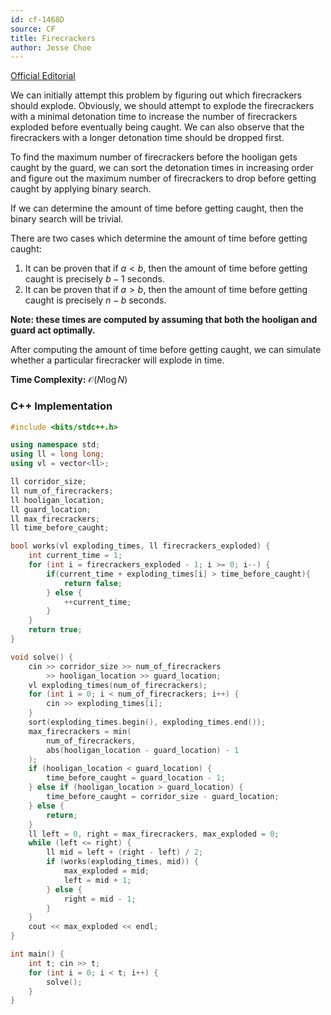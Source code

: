 ```yaml
---
id: cf-1468D
source: CF
title: Firecrackers
author: Jesse Choe
---
```


[Official Editorial](https://assets.codeforces.com/rounds/1468/tutorials.pdf)

We can initially attempt this problem by figuring out which firecrackers should explode. Obviously, we should attempt to explode the firecrackers with a minimal
detonation time to increase the number of firecrackers exploded before eventually being caught. We can also observe that the firecrackers with a longer detonation 
time should be dropped first.

To find the maximum number of firecrackers before the hooligan gets caught by the guard, we can sort the detonation times in increasing order and figure out the
maximum number of firecrackers to drop before getting caught by applying binary search.

If we can determine the amount of time before getting caught, then the binary search will be trivial.

There are two cases which determine the amount of time before getting caught:

1. It can be proven that if $a < b$, then the amount of time before getting caught is precisely $b - 1$ seconds.
2. It can be proven that if $a > b$, then the amount of time before getting caught is precisely $n - b$ seconds.

**Note: these times are computed by assuming that both the hooligan and guard act optimally.**

After computing the amount of time before getting caught, we can simulate whether a particular firecracker will explode in time.

**Time Complexity:** $\mathcal{O}(N\log N)$

<LanguageSection>

<CPPSection>

### C++ Implementation

```cpp
#include <bits/stdc++.h>

using namespace std;
using ll = long long;
using vl = vector<ll>;

ll corridor_size;
ll num_of_firecrackers;
ll hooligan_location; 
ll guard_location; 
ll max_firecrackers;
ll time_before_caught;

bool works(vl exploding_times, ll firecrackers_exploded) {
	int current_time = 1;
	for (int i = firecrackers_exploded - 1; i >= 0; i--) {
		if(current_time + exploding_times[i] > time_before_caught){
			return false;
		} else {
			++current_time;
		}
	}
	return true;
}

void solve() {
	cin >> corridor_size >> num_of_firecrackers
		>> hooligan_location >> guard_location;
	vl exploding_times(num_of_firecrackers);
	for (int i = 0; i < num_of_firecrackers; i++) {
		cin >> exploding_times[i];
	}
	sort(exploding_times.begin(), exploding_times.end());
	max_firecrackers = min(
		num_of_firecrackers,
		abs(hooligan_location - guard_location) - 1
	);
	if (hooligan_location < guard_location) {
		time_before_caught = guard_location - 1;
	} else if (hooligan_location > guard_location) {
		time_before_caught = corridor_size - guard_location;
	} else {
		return;
	}
	ll left = 0, right = max_firecrackers, max_exploded = 0;
	while (left <= right) {
		ll mid = left + (right - left) / 2;
		if (works(exploding_times, mid)) {
			max_exploded = mid;
			left = mid + 1;
		} else {
			right = mid - 1;
		}
	}
	cout << max_exploded << endl;
}

int main() {
	int t; cin >> t;
	for (int i = 0; i < t; i++) {
		solve();
	}
}
```

</CPPSection>

</LanguageSection>
